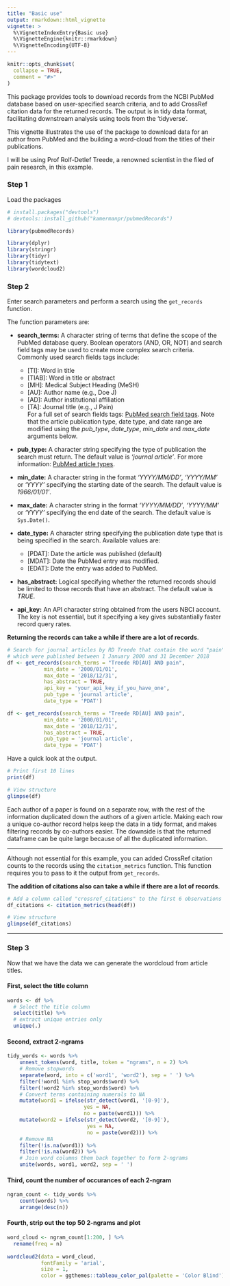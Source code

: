 ```yaml
---
title: "Basic use"
output: rmarkdown::html_vignette
vignette: >
  %\VignetteIndexEntry{Basic use}
  %\VignetteEngine{knitr::rmarkdown}
  %\VignetteEncoding{UTF-8}
---
```


```r
knitr::opts_chunk$set(
  collapse = TRUE,
  comment = "#>"
)
```

This package provides tools to download records from the NCBI PubMed database based on user-specified search criteria, and to add CrossRef citation data for the returned records. The output is in tidy data format, facilitating downstream analysis using tools from the 'tidyverse'.

This vignette illustrates the use of the package to download data for an author from PubMed and the building a word-cloud from the titles of their publications. 

I will be using Prof Rolf-Detlef Treede, a renowned scientist in the filed of pain research, in this example.

### Step 1

Load the packages

```r
# install.packages("devtools")
# devtools::install_github("kamermanpr/pubmedRecords")

library(pubmedRecords)

library(dplyr)
library(stringr)
library(tidyr)
library(tidytext)
library(wordcloud2)
```


### Step 2

Enter search parameters and perform a search using the `get_records` function.

The function parameters are:

- **search_terms:** A character string of terms that define the scope of the PubMed database query. Boolean operators (AND, OR, NOT) and search field tags may be used to create more complex search criteria. Commonly used search fields tags include:  
  - \[TI]: Word in title  
  - \[TIAB]: Word in title or abstract  
  - \[MH]: Medical Subject Heading (MeSH)  
  - \[AU]: Author name (e.g., Doe J)  
  - \[AD]: Author institutional affiliation  
  - \[TA]: Journal title (e.g., J Pain)  
  For a full set of search fields tags: [PubMed search field tags](https://www.ncbi.nlm.nih.gov/books/NBK3827/#_pubmedhelp_Search_Field_Descriptions_and_).
  Note that the article publication type, date type, and date range are modified using the _pub\_type_, _date\_type_, _min\_date_ and _max\_date_ arguments below.
  
- **pub_type:** A character string specifying the type of publication the search must return. The default value is _'journal article'_. For more information: [PubMed article types](https://www.ncbi.nlm.nih.gov/books/NBK3827/table/pubmedhelp.T.publication_types/?report=objectonly).

- **min_date:** A character string in the format _'YYYY/MM/DD'_, _'YYYY/MM'_ or _'YYYY'_ specifying the starting date of the search. The default value is _1966/01/01'_.

- **max_date:** A character string in the format _'YYYY/MM/DD'_, _'YYYY/MM'_ or _'YYYY'_ specifying the end date of the search. The default value is `Sys.Date()`.

- **date_type:** A character string specifying the publication date type that is being specified in the search. Available values are:  
  - \[PDAT]: Date the article was published (default)  
  - \[MDAT]: Date the PubMed entry was modified.
  - \[EDAT]: Date the entry was added to PubMed.

- **has_abstract:** Logical specifying whether the returned records should be limited to those records that have an abstract. The default value is _TRUE_.

- **api_key:** An API character string obtained from the users NBCI account. The key is not essential, but it specifying a key gives substantially faster record query rates. 

**Returning the records can take a while if there are a lot of records**.

```r
# Search for journal articles by RD Treede that contain the word "pain" and 
# which were published between 1 January 2000 and 31 December 2018
df <- get_records(search_terms = "Treede RD[AU] AND pain",
            min_date = '2000/01/01',
            max_date = '2018/12/31',
            has_abstract = TRUE,
            api_key = 'your_api_key_if_you_have_one',
            pub_type = 'journal article',
            date_type = 'PDAT')
```

```r
df <- get_records(search_terms = "Treede RD[AU] AND pain",
            min_date = '2000/01/01',
            max_date = '2018/12/31',
            has_abstract = TRUE,
            pub_type = 'journal article',
            date_type = 'PDAT')
```

Have a quick look at the output.

```r
# Print first 10 lines
print(df)

# View structure
glimpse(df)
```

Each author of a paper is found on a separate row, with the rest of the information duplicated down the authors of a given article. Making each row a unique co-author record helps keep the data in a tidy format, and makes filtering records by co-authors easier. The downside is that the returned dataframe can be quite large because of all the duplicated information. 

----

Although not essential for this example, you can added CrossRef citation counts to the records using the `citation_metrics` function. This function requires you to pass to it the output from `get_records`. 

**The addition of citations also can take a while if there are a lot of records**.

```r
# Add a column called "crossref_citations" to the first 6 observations
df_citations <- citation_metrics(head(df))

# View structure
glimpse(df_citations)
```

----

### Step 3

Now that we have the data we can generate the wordcloud from article titles.

#### First, select the title column

```r
words <- df %>% 
  # Select the title column
  select(title) %>% 
  # extract unique entries only
  unique(.)
```

#### Second, extract 2-ngrams

```r
tidy_words <- words %>%
    unnest_tokens(word, title, token = "ngrams", n = 2) %>%
    # Remove stopwords
    separate(word, into = c('word1', 'word2'), sep = ' ') %>%
    filter(!word1 %in% stop_words$word) %>%
    filter(!word2 %in% stop_words$word) %>%
    # Convert terms containing numerals to NA
    mutate(word1 = ifelse(str_detect(word1, '[0-9]'),
                         yes = NA,
                         no = paste(word1))) %>%
    mutate(word2 = ifelse(str_detect(word2, '[0-9]'),
                          yes = NA,
                          no = paste(word2))) %>%
    # Remove NA
    filter(!is.na(word1)) %>%
    filter(!is.na(word2)) %>%
    # Join word columns them back together to form 2-ngrams
    unite(words, word1, word2, sep = ' ')
```

#### Third, count the number of occurances of each 2-ngram

```r
ngram_count <- tidy_words %>%
    count(words) %>%
    arrange(desc(n))
```

#### Fourth, strip out the top 50 2-ngrams and plot

```r
word_cloud <- ngram_count[1:200, ] %>% 
  rename(freq = n)
  
wordcloud2(data = word_cloud,
           fontFamily = 'arial',
           size = 1,
           color = ggthemes::tableau_color_pal(palette = 'Color Blind')(10))
```